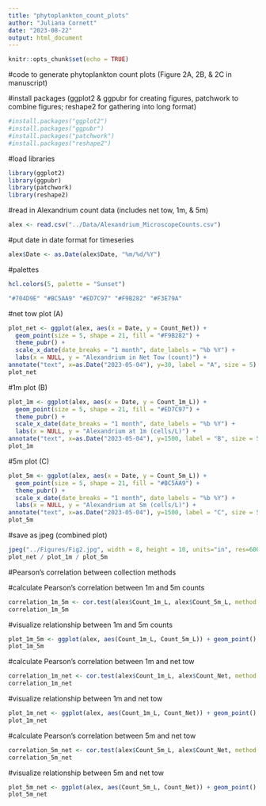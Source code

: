 ```yaml
---
title: "phytoplankton_count_plots"
author: "Juliana Cornett"
date: "2023-08-22"
output: html_document
---
```


```r
knitr::opts_chunk$set(echo = TRUE)
```

#code to generate phytoplankton count plots (Figure 2A, 2B, & 2C in manuscript)

#install packages (ggplot2 & ggpubr for creating figures, patchwork to combine figures; reshape2 for gathering into long format)

```r
#install.packages("ggplot2")
#install.packages("ggpubr")
#install.packages("patchwork")
#install.packages("reshape2")
```

#load libraries

```r
library(ggplot2)
library(ggpubr)
library(patchwork)
library(reshape2)
```

#read in Alexandrium count data (includes net tow, 1m, & 5m)

```r
alex <- read.csv("../Data/Alexandrium_MicroscopeCounts.csv")
```

#put date in date format for timeseries

```r
alex$Date <- as.Date(alex$Date, "%m/%d/%Y")
```

#palettes

```r
hcl.colors(5, palette = "Sunset")
```
```r
"#704D9E" "#BC5AA9" "#ED7C97" "#F9B282" "#F3E79A"
```

#net tow plot (A)

```r
plot_net <- ggplot(alex, aes(x = Date, y = Count_Net)) +
  geom_point(size = 5, shape = 21, fill = "#F9B282") +
  theme_pubr() +
  scale_x_date(date_breaks = "1 month", date_labels = "%b %Y") +
  labs(x = NULL, y = "Alexandrium in Net Tow (count)") +
annotate("text", x=as.Date("2023-05-04"), y=30, label = "A", size = 5) 
plot_net
```

#1m plot (B)

```r
plot_1m <- ggplot(alex, aes(x = Date, y = Count_1m_L)) +
  geom_point(size = 5, shape = 21, fill = "#ED7C97") +
  theme_pubr() +
  scale_x_date(date_breaks = "1 month", date_labels = "%b %Y") +
  labs(x = NULL, y = "Alexandrium at 1m (cells/L)") +
annotate("text", x=as.Date("2023-05-04"), y=1500, label = "B", size = 5) 
plot_1m
```

#5m plot (C)

```r
plot_5m <- ggplot(alex, aes(x = Date, y = Count_5m_L)) +
  geom_point(size = 5, shape = 21, fill = "#BC5AA9") +
  theme_pubr() +
  scale_x_date(date_breaks = "1 month", date_labels = "%b %Y") +
  labs(x = NULL, y = "Alexandrium at 5m (cells/L)") +
annotate("text", x=as.Date("2023-05-04"), y=1500, label = "C", size = 5) 
plot_5m
```

#save as jpeg (combined plot)

```r
jpeg("../Figures/Fig2.jpg", width = 8, height = 10, units="in", res=600)
plot_net / plot_1m / plot_5m 
```

#Pearson's correlation between collection methods

#calculate Pearson's correlation between 1m and 5m counts

```r
correlation_1m_5m <- cor.test(alex$Count_1m_L, alex$Count_5m_L, method = "pearson")
correlation_1m_5m
```

#visualize relationship between 1m and 5m counts

```r
plot_1m_5m <- ggplot(alex, aes(Count_1m_L, Count_5m_L)) + geom_point() + geom_smooth(method = "lm") + theme_pubr()
plot_1m_5m
```

#calculate Pearson's correlation between 1m and net tow

```r
correlation_1m_net <- cor.test(alex$Count_1m_L, alex$Count_Net, method = "pearson")
correlation_1m_net
```

#visualize relationship between 1m and net tow

```r
plot_1m_net <- ggplot(alex, aes(Count_1m_L, Count_Net)) + geom_point() + geom_smooth(method = "lm") + theme_pubr()
plot_1m_net
```

#calculate Pearson's correlation between 5m and net tow

```r
correlation_5m_net <- cor.test(alex$Count_5m_L, alex$Count_Net, method = "pearson")
correlation_5m_net
```

#visualize relationship between 5m and net tow

```r
plot_5m_net <- ggplot(alex, aes(Count_5m_L, Count_Net)) + geom_point() + geom_smooth(method = "lm") + theme_pubr()
plot_5m_net
```

